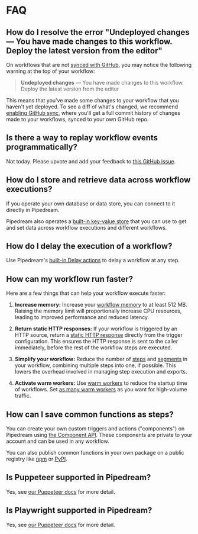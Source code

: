 
# FAQ

## How do I resolve the error "Undeployed changes — You have made changes to this workflow. Deploy the latest version from the editor"

On workflows that are not [synced with GitHub](/core/git/), you may notice the following warning at the top of your workflow:

> **Undeployed changes** — You have made changes to this workflow. Deploy the latest version from the editor

This means that you've made some changes to your workflow that you haven't yet deployed. To see a diff of what's changed, we recommend [enabling GitHub sync](/core/git/), where you'll get a full commit history of changes made to your workflows, synced to your own GitHub repo.

## Is there a way to replay workflow events programmatically?

Not today. Please upvote and add your feedback to [this GitHub issue](https://github.com/PipedreamHQ/pipedream/issues/2784).

## How do I store and retrieve data across workflow executions?

If you operate your own database or data store, you can connect to it directly in Pipedream.

Pipedream also operates a [built-in key-value store](/core/data-management/data-stores/) that you can use to get and set data across workflow executions and different workflows.

## How do I delay the execution of a workflow?

Use Pipedream's [built-in Delay actions](/core/workflows/control-flow/delay/) to delay a workflow at any step.

## How can my workflow run faster?

Here are a few things that can help your workflow execute faster:

1. **Increase memory:** Increase your [workflow memory](/core/workflows/settings/#memory) to at least 512 MB. Raising the memory limit will proportionally increase CPU resources, leading to improved performance and reduced latency.

2. **Return static HTTP responses:** If your workflow is triggered by an HTTP source, return a [static HTTP response](/core/workflows/triggers/#http-responses) directly from the trigger configuration. This ensures the HTTP response is sent to the caller immediately, before the rest of the workflow steps are executed.

3. **Simplify your workflow:** Reduce the number of [steps](/core/#code-actions) and [segments](/core/workflows/control-flow/#workflow-segments) in your workflow, combining multiple steps into one, if possible. This lowers the overhead involved in managing step execution and exports.

4. **Activate warm workers:** Use [warm workers](/core/workflows/settings/#eliminate-cold-starts) to reduce the startup time of workflows. Set [as many warm workers](/core/workflows/settings/#how-many-workers-should-i-configure) as you want for high-volume traffic.

## How can I save common functions as steps?

You can create your own custom triggers and actions ("components") on Pipedream using [the Component API](/core/contributing/components/api/). These components are private to your account and can be used in any workflow.

You can also publish common functions in your own package on a public registry like [npm](https://www.npmjs.com/) or [PyPI](https://pypi.org/).

## Is Puppeteer supported in Pipedream?

Yes, see [our Puppeteer docs](/core/workflows/code/nodejs/browser-automation/#puppeteer) for more detail.

## Is Playwright supported in Pipedream?

Yes, see [our Puppeteer docs](/core/workflows/code/nodejs/browser-automation/#playwright) for more detail.
